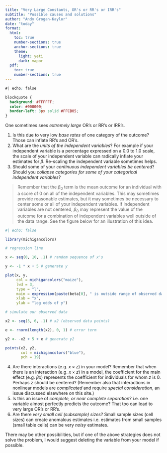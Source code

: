 ```yaml
---
title: "Very Large Constants, OR's or RR's or IRR's"
subtitle: "Possible causes and solutions"
author: "Andy Grogan-Kaylor"
date: "today"
format:
  html:
    toc: true
    number-sections: true
    anchor-sections: true
    theme:
      light: yeti
      dark: vapor
  pdf:
    toc: true
    number-sections: true
---
```


```css
#| echo: false

blockquote {
  background: #FFFFFF;
  color: #000000;
  border-left: 3px solid #FFCB05;
}

```

One sometimes sees *extremely large* OR's or RR's or IRR's.

1. Is this due to very low *base rates* of one category of the outcome? Those can inflate RR's and OR's.
2. What are the *units of the independent variables*? For example if your independent variable is a percentage expressed on a 0.0 to 1.0 scale, the scale of your independent variable can radically inflate your estimates for $\beta$. Re-scaling the independent variable sometimes helps.
3. Should some of your *continuous independent variables be centered*? Should you *collapse categories for some of your categorical independent variables*? 

> Remember that the $\beta_0$ term is the mean outcome for an individual with a score of 0 on all of the independent variables. This may sometimes provide reasonable estimates, but it may sometimes be necessary to center some or all of your independent variables. If independent variables are not centered, $\beta_0$ may represent the value of the outcome for a combination of independent variables well outside of the data range. See the figure below for an illustration of this idea.
    
```r
#| echo: false

library(michigancolors)

# regression line

x <- seq(0, 10, .1) # random sequence of x's

y <- -1 * x + 5 # generate y

plot(x, y, 
     col = michigancolors("maize"),
     lwd = 3,
     type = "l",
     main = expression(paste(beta[0], " is outside range of observed data")),
     xlab = "x", 
     ylab = "log odds of y")

# simulate our observed data

x2 <- seq(5, 6, .1) # x2 (observed data points)

e <- rnorm(length(x2), 0, 1) # error term

y2 <- -x2 + 5 + e # generate y2

points(x2, y2, 
       col = michigancolors("blue"), 
       pch = 19)

```
  
    
4. Are there interactions (e.g. $x \times z$) in your model? Remember that when there is an interaction (e.g. $x \times z$) in a model, the coefficient for the main effect (e.g. $\beta x$) represents the coefficient for individuals for whom $z$ is 0. Perhaps $z$ should be centered? (Remember also that interactions in nonlinear models are *complicated* and require *special consideration*, an issue discussed elsewhere on this site.)
5. Is this an issue of *complete, or near complete separation*? i.e. one variable almost perfectly predicts the outcome? That too can lead to very large OR's or RR's.
6. Are there *very small cell (subsample) sizes*? Small sample sizes (cell sizes) can create anomalous estimates i.e. estimates from small samples (small table cells) can be very *noisy* estimates.

There may be other possibilities, but if one of the above strategies does not solve the problem, I would suggest deleting the variable from your model if possible.
